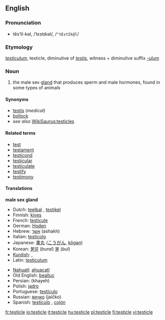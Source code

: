 {{wikipediapar|testicles}}
==English==
===Pronunciation===
*tĕsʹtĭ-kəl, /ˈtɛstɪkəl/, /<tt>"tEstIk@l</tt>/

===Etymology===
{{L.}} ''[[testiculum]]'', testicle, diminutive of ''[[testis#Latin|testis]]'', witness + diminutive suffix ''[[-ulum]]''

===Noun===
{{en-noun}}

#the male sex [[gland]] that produces sperm and male hormones, found in some types of animals

====Synonyms====
*[[testis]] (''medical'')
*[[bollock]] 
*''see also'' [[WikiSaurus:testicles]]

====Related terms====
<!--All are related; none are derived-->
*[[test]]
*[[testament]]
*[[testicond]]
*[[testicular]]
*[[testiculate]]
*[[testify]]
*[[testimony]]

====Translations====
'''male sex gland'''
{{top}}
*Dutch: [[teelbal]] {{m}}, [[testikel]] {{n}}
*Finnish: [[kives]]
*French: [[testicule]] {{m}}
*German: [[Hoden]] {{m}}
*Hebrew: [[אשך]] (ashakh) {{n}}
*Italian: [[testicolo]] {{m}}
*Japanese: [[睾丸]] ([[こうがん]], [[kōgan]])
*Korean: [[불알]] (''bural'') [[불]] (''bul'')
*[[Kurdish]]: {{trad|ku|gun}} {{m}}, {{trad|ku|hêlik}} {{m}}
*Latin: [[testiculum]] {{n}}
{{mid}}
*[[Nahuatl]]: [[ahuacatl]]
*Old English: [[beallucas|bealluc]]
*Persian: {{FAchar|[[خایه]]}} (khayeh)
*Polish: [[jądro]] {{n}}
*Portuguese: [[testículo]] {{m}}
*Russian: [[яичко]] (jaíčko) {{n}}
*Spanish: [[testículo]] {{m}}, [[cojón]] {{m}}
{{bottom}}

[[fr:testicle]]
[[io:testicle]]
[[it:testicle]]
[[hu:testicle]]
[[pl:testicle]]
[[fi:testicle]]
[[vi:testicle]]